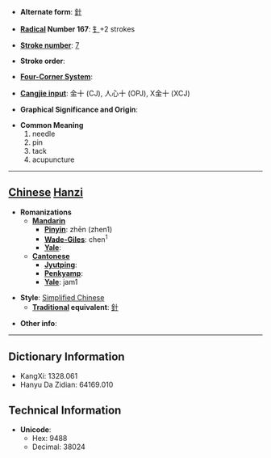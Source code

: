 * '''Alternate form''': [[針]]

* '''[[Wiktionary:Chinese radical index| Radical]] Number 167''': [[Wiktionary:Chinese radical index 钅|钅]]+2 strokes

* '''[[Wiktionary:Chinese total strokes index|Stroke number]]''': [[Wiktionary:Chinese total strokes index 7|7]]

* '''Stroke order''': 

* '''[[Wiktionary:Chinese four corner index|Four-Corner System]]''': 

* '''[[Wiktionary:Chinese Cangjie index|Cangjie input]]''': 金十 (CJ), 人心十 (OPJ), X金十 (XCJ)

* '''Graphical Significance and Origin''': 

* '''Common Meaning'''
*#needle
*# pin
*# tack
*# acupuncture


----

== [[Chinese]] [[Hanzi]] ==

* '''Romanizations'''
** '''[[Mandarin]]'''
*** '''[[Pinyin]]''': zhēn (zhen1)
*** '''[[Wade-Giles]]''': chen<sup>1</sup>
*** '''[[Yale]]''': 
** '''[[Cantonese]]'''
*** '''[[Jyutping]]''':
*** '''[[Penkyamp]]''': 
*** '''[[Yale]]''': jam1

* '''Style''': [[Simplified Chinese]] 
** '''[[Traditional Chinese|Traditional]] equivalent''': [[針]]

* '''Other info''': 

----

== Dictionary Information ==

* KangXi: 1328.061
* Hanyu Da Zidian: 64169.010

== Technical Information ==

* '''Unicode''':
** Hex: 9488
** Decimal: 38024
